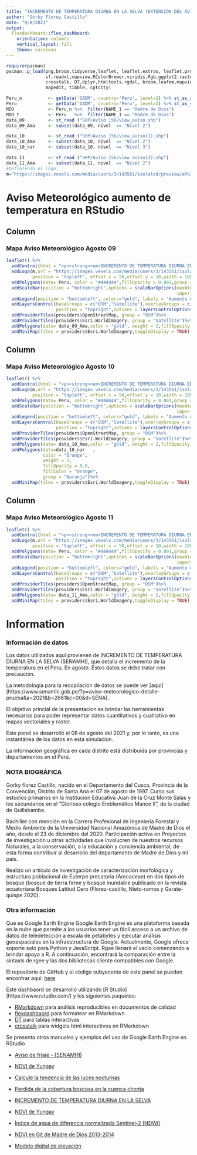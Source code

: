 ---
title: "INCREMENTO DE TEMPERATURA DIURNA EN LA SELVA (EXTENSIÓN DEL AVISO 156)"
author: "Gorky Florez Castillo"
date: "9/8/2021"
output: 
  flexdashboard::flex_dashboard:
    orientation: columns
    vertical_layout: fill
    theme: cerulean
---

```{r setup, include=FALSE}
require(pacman)
pacman::p_load(png,broom,tidyverse,leaflet, leaflet.extras, leaflet.providers,leafem,htmlwidgets, sp,
               sf,readxl,mapview,RColorBrewer,viridis,Rgb,ggplot2,raster,rmarkdown,flexdashboard,
               crosstalk, DT,dplyr,htmltools,rgdal, broom,leafem,mapview, Rgb, raster,rmarkdown, 
               mapedit, tibble, cptcity)

Peru_n          <- getData('GADM', country='Peru', level=2) %>% st_as_sf()       # Extracion del paiz
Peru            <- getData('GADM', country='Peru', level=1) %>% st_as_sf()       # Extracion del paiz
MDD             <- Peru_n %>%  filter(NAME_1 == "Madre de Dios")  
MDD_t           <- Peru   %>%  filter(NAME_1 == "Madre de Dios")  
data_09         <- st_read ("SHP/Aviso 156/view_aviso.shp")
data_09_Ama     <- subset(data_09, nivel  == "Nivel 2")

data_10         <- st_read ("SHP/Aviso 156/view_aviso(1).shp")
data_10_Ama     <- subset(data_10, nivel  == "Nivel 2")
data_10_nar     <- subset(data_10, nivel  == "Nivel 3")

data_11         <- st_read ("SHP/Aviso 156/view_aviso(2).shp")
data_11_Ama     <- subset(data_11, nivel  == "Nivel 2")
#Definiendo el Logo
m="https://images.vexels.com/media/users/3/143561/isolated/preview/afa3aa927b63061e3b0222b7dab9cdbf-ubicaci--n-n--utica-norte-flecha-vintage-by-vexels.png"


```
Aviso Meteorológico aumento de temperatura en RStudio
===================================== 

Column {data-width=550}
-----------------------------------------------------------------------

### Mapa Aviso Meteorológico Agosto 09
```{r}
leaflet() %>%
  addControl(html = "<p><strong><em>INCREMENTO DE TEMPERATURA DIURNA EN LA SELVA (SENAMHI)</em></strong></p>", position ="topright")%>%
  addLogo(m,url = "https://images.vexels.com/media/users/3/143561/isolated/preview/afa3aa927b63061e3b0222b7dab9cdbf-ubicaci--n-n--utica-norte-flecha-vintage-by-vexels.png",
          position = "topleft", offset.x = 50,offset.y = 10,width = 100,height = 100)%>%
  addPolygons(data= Peru, color = "#444444",fillOpacity = 0.001,group = "Departamentos")%>%
  addScaleBar(position = "bottomright",options = scaleBarOptions(maxWidth = 100, metric = TRUE,
                                                                 imperial = TRUE,updateWhenIdle = TRUE))%>%
  addLegend(position = "bottomleft", colors="gold", labels = "Aumento de temperatura MADRE DE DIOS", opacity = 1)%>%
  addLayersControl(baseGroups = c("OSM","Satellite"),overlayGroups = c("Departamentos","Amarillo"),
                   position = "topright",options = layersControlOptions(collapsed = T))%>%
  addProviderTiles(providers$OpenStreetMap, group = "OSM")%>%
  addProviderTiles(providers$Esri.WorldImagery, group = "Satellite")%>%
  addPolygons(data= data_09_Ama,color = "gold", weight = 2,fillOpacity = 0.8,fillColor = "gold",group = "Amarillo")%>%
  addMiniMap(tiles = providers$Esri.WorldImagery,toggleDisplay = TRUE) 
```
Column {data-width=450}
-----------------------------------------------------------------------
### Mapa Aviso Meteorológico Agosto 10
```{r map}
leaflet() %>%
  addControl(html = "<p><strong><em>INCREMENTO DE TEMPERATURA DIURNA EN LA SELVA (SENAMHI)</em></strong></p>", position ="topright")%>%
  addLogo(m,url = "https://images.vexels.com/media/users/3/143561/isolated/preview/afa3aa927b63061e3b0222b7dab9cdbf-ubicaci--n-n--utica-norte-flecha-vintage-by-vexels.png",
          position = "topleft", offset.x = 50,offset.y = 10,width = 100,height = 100)%>%
  addPolygons(data= Peru, color = "#444444",fillOpacity = 0.001,group = "Departamentos")%>%
  addScaleBar(position = "bottomright",options = scaleBarOptions(maxWidth = 100, metric = TRUE,
                                                                 imperial = TRUE,updateWhenIdle = TRUE))%>%
  addLegend(position = "bottomleft", colors="gold", labels = "Aumento de temperatura MADRE DE DIOS", opacity = 1)%>%
  addLayersControl(baseGroups = c("OSM","Satellite"),overlayGroups = c("Departamentos","Naranja", "Amarillo"),
                   position = "topright",options = layersControlOptions(collapsed = T))%>%
  addProviderTiles(providers$OpenStreetMap, group = "OSM")%>%
  addProviderTiles(providers$Esri.WorldImagery, group = "Satellite")%>%
  addPolygons(data= data_10_Ama,color = "gold", weight = 2,fillOpacity = 0.8,fillColor = "gold",group = "Amarillo")%>%
  addPolygons(data=data_10_nar   ,
              color = "Orange",
              weight = 2,
              fillOpacity = 0.8,
              fillColor = "Orange",
              group = "Naranja")%>%
  addMiniMap(tiles = providers$Esri.WorldImagery,toggleDisplay = TRUE) 
```
Column {data-width=450}
-----------------------------------------------------------------------
### Mapa Aviso Meteorológico Agosto 11

```{r map2}
leaflet() %>%
  addControl(html = "<p><strong><em>INCREMENTO DE TEMPERATURA DIURNA EN LA SELVA (SENAMHI)</em></strong></p>", position ="topright")%>%
  addLogo(m,url = "https://images.vexels.com/media/users/3/143561/isolated/preview/afa3aa927b63061e3b0222b7dab9cdbf-ubicaci--n-n--utica-norte-flecha-vintage-by-vexels.png",
          position = "topleft", offset.x = 50,offset.y = 10,width = 100,height = 100)%>%
  addPolygons(data= Peru, color = "#444444",fillOpacity = 0.001,group = "Departamentos")%>%
  addScaleBar(position = "bottomright",options = scaleBarOptions(maxWidth = 100, metric = TRUE,
                                                                 imperial = TRUE,updateWhenIdle = TRUE))%>%
  addLegend(position = "bottomleft", colors="gold", labels = "Aumento de temperatura MADRE DE DIOS", opacity = 1)%>%
  addLayersControl(baseGroups = c("OSM","Satellite"),overlayGroups = c("Departamentos","Amarillo"),
                   position = "topright",options = layersControlOptions(collapsed = T))%>%
  addProviderTiles(providers$OpenStreetMap, group = "OSM")%>%
  addProviderTiles(providers$Esri.WorldImagery, group = "Satellite")%>%
  addPolygons(data= data_11_Ama,color = "gold", weight = 2,fillOpacity = 0.8,fillColor = "gold",group = "Amarillo")%>%
  addMiniMap(tiles = providers$Esri.WorldImagery,toggleDisplay = TRUE) 

```

Information {data-orientation=rows data-icon="fa-info-circle"}
===================================== 

### Información de datos

Los datos utilizados aquí provienen de INCREMENTO DE TEMPERATURA DIURNA EN LA SELVA (SENAMHI), que detalla el incremento de la temperatura en el Peru. En agosto. Estos datos se debe tratar con precaución.

La metodología para la recopilación de datos se puede ver [aquí] (https://www.senamhi.gob.pe/?p=aviso-meteorologico-detalle-prueba&a=2021&b=2661&c=00&d=SENA).

El objetivo princial de la presentacion es brindar las herramientas necesarias para poder representar datos cuantitativos y cualitativo en mapas vectoriales y raster. 

Este panel se desarrolló el 08 de agosto del 2021 y, por lo tanto, es una instantánea de los datos en esta simulacion. 

La información geográfica en cada distrito está distribuida por provincias y departamentos en el Perú.



### NOTA BIOGRÁFICA

Gorky florez Castillo, nacido en el Departamento del Cusco, Provincia de la Convención, Distrito de Santa Ana el 07 de agosto de 1997. Curso sus estudios primarios en la Institución Educativa Juan de la Cruz Monte Salas y los secundarios en el “Glorioso colegio Emblemático Manco II”, de la ciudad de Quillabamba. 

Bachiller con mención en la Carrera Profesional de Ingeniería Forestal y Medio Ambiente de la Universidad Nacional Amazónica de Madre de Dios el año, desde el 23 de diciembre del 2020. Participación activa en Proyectos de investigación u otras actividades que involucren de nuestros recursos Naturales, a la conservación, a la educación y conciencia ambiental, de esta forma contribuir al desarrollo del departamento de Madre de Dios y mi país.

Realizo un artículo de investigación de caracterización morfológica y estructura poblacional de Euterpe precatoria (Arecaceae) en dos tipos de bosque (bosque de tierra firme y bosque inundable publicado en la revista ecuatoriana Bosques Latitud Cero (Florez-castillo, Nieto-ramos y Garate-quispe 2020).



### Otra información
Que es  Google Earth Engine
Google Earth Engine es una plataforma basada en la nube que permite a los usuarios tener un fácil acceso a un archivo de datos de teledetección a escala de petabytes y ejecutar análisis geoespaciales en la infraestructura de Google. Actualmente, Google ofrece soporte solo para Python y JavaScript. Rgee llenará el vacío comenzando a brindar apoyo a R. A continuación, encontrará la comparación entre la sintaxis de rgee y las dos bibliotecas cliente compatibles con Google.

El repositorio de GitHub y el código subyacente de este panel se pueden encontrar aquí. [here]()

Este dashbaord se desarrolló utilizando [R Studio] (https://www.rstudio.com/) y los siguientes paquetes:

* [RMarkdown](https://rmarkdown.rstudio.com/) para análisis reproducibles en documentos de calidad
*  [flexdashbaord](https://rmarkdown.rstudio.com/flexdashboard/) para formatear en RMarkdown
* [DT](https://rstudio.github.io/DT/) para tablas interactivas
* [crosstalk](https://rstudio.github.io/crosstalk/) para widgets html interactivos en RMarkdown


Se presenta otros manuales y ejemplos del uso de Google Earth Engine en RStudio

* [Aviso de friaje - (SENAMHI)](https://gorkyflorez.github.io/Aviso_Friaje_MDD/) 
*  [NDVI de Yungay](https://gorkyflorez.github.io/Google_Earth_Engine_RStudio_/) 
* [Calcule la tendencia de las luces nocturnas ](https://gorkyflorez.github.io/luces_nocturnas_GEE/) 
* [Perdida de la cobertura boscosa en la cuenca chonta](https://gorkyflorez.github.io/Analisis_cambio_cobertura_boscosa_microcuenca_chonta/) 

* [INCREMENTO DE TEMPERATURA DIURNA EN LA SELVA](https://gorkyflorez.github.io/Aviso_SENAMHI_155/) 
*  [NDVI de Yungay](https://gorkyflorez.github.io/Google_Earth_Engine_RStudio_/) 
* [Índice de agua de diferencia normalizada Sentinel-2 (NDWI)](https://gorkyflorez.github.io/Google_Earth_Engine_NDWI_Dhaka/) 
* [NDVI en Git de Madre de Dios 2013-2014](https://gorkyflorez.github.io/GEE_NDVI_MDD_Arequi/) 
* [Modelo digital de elevación](https://gorkyflorez.github.io/GEE_DEM/) 



